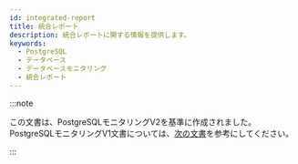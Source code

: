 ```yaml
---
id: integrated-report
title: 統合レポート
description: 統合レポートに関する情報を提供します。
keywords:
  - PostgreSQL
  - データベース
  - データベースモニタリング
  - 統合レポート
---
```


:::note

この文書は、PostgreSQLモニタリングV2を基準に作成されました。PostgreSQLモニタリングV1文書については、[次の文書](../postgresql-v1/integrated-report)を参考にしてください。

:::


<Integratedreport /> 
